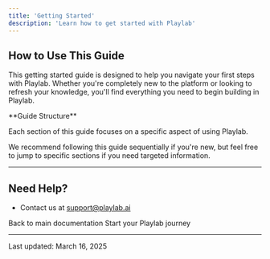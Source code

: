 ```yaml
---
title: 'Getting Started'
description: 'Learn how to get started with Playlab'
---
```

## <Icon icon="circle-question" size="24" className="inline-block align-text-bottom" /> How to Use This Guide

This getting started guide is designed to help you navigate your first steps with Playlab. Whether you're completely new to the platform or looking to refresh your knowledge, you'll find everything you need to begin building in Playlab.

<Note>
  **Guide Structure**
  
  Each section of this guide focuses on a specific aspect of using Playlab.
  
  We recommend following this guide sequentially if you're new, but feel free to jump to specific sections if you need targeted information.
</Note>

---

## <Icon icon="circle-info" size="24" className="inline-block align-text-bottom" /> Need Help?

* Contact us at [support@playlab.ai](mailto:support@playlab.ai)

<CardGroup>
  <Card title="Return to Home" icon="house" href="../" iconType="duotone">
    Back to main documentation
  </Card>
    <Card title="Proceed to Signing Up" icon="arrow-right" href="/getstarted/Signing Up" iconType="duotone">
    Start your Playlab journey
  </Card>
</CardGroup>

---

Last updated: March 16, 2025